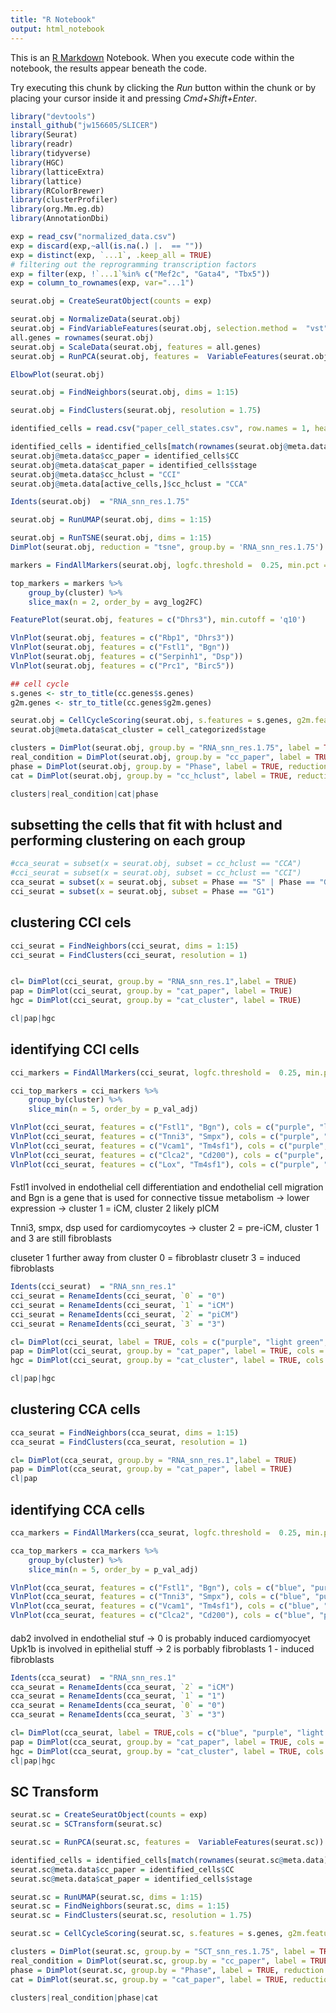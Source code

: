 ```yaml
---
title: "R Notebook"
output: html_notebook
---
```


This is an [R Markdown](http://rmarkdown.rstudio.com) Notebook. When you execute code within the notebook, the results appear beneath the code. 

Try executing this chunk by clicking the *Run* button within the chunk or by placing your cursor inside it and pressing *Cmd+Shift+Enter*. 

```r
library("devtools")
install_github("jw156605/SLICER")
library(Seurat)
library(readr)
library(tidyverse)
library(HGC) 
library(latticeExtra)
library(lattice) 
library(RColorBrewer)
library(clusterProfiler)
library(org.Mm.eg.db)
library(AnnotationDbi)
```


```r
exp = read_csv("normalized_data.csv")
exp = discard(exp,~all(is.na(.) |.  == ""))
exp = distinct(exp, `...1`, .keep_all = TRUE)
# filtering out the reprogramming transcription factors 
exp = filter(exp, !`...1`%in% c("Mef2c", "Gata4", "Tbx5"))
exp = column_to_rownames(exp, var="...1")

```
```r

seurat.obj = CreateSeuratObject(counts = exp)
```
```r
seurat.obj = NormalizeData(seurat.obj)
seurat.obj = FindVariableFeatures(seurat.obj, selection.method =  "vst", nfeatures = 10000)
all.genes = rownames(seurat.obj)
seurat.obj = ScaleData(seurat.obj, features = all.genes)
seurat.obj = RunPCA(seurat.obj, features =  VariableFeatures(seurat.obj))

```
```r
ElbowPlot(seurat.obj)
```

```r
seurat.obj = FindNeighbors(seurat.obj, dims = 1:15)
```

```r
seurat.obj = FindClusters(seurat.obj, resolution = 1.75)
```
```r
identified_cells = read.csv("paper_cell_states.csv", row.names = 1, header=TRUE)
```
```r
identified_cells = identified_cells[match(rownames(seurat.obj@meta.data), rownames(identified_cells)),]
seurat.obj@meta.data$cc_paper = identified_cells$CC
seurat.obj@meta.data$cat_paper = identified_cells$stage
seurat.obj@meta.data$cc_hclust = "CCI"
seurat.obj@meta.data[active_cells,]$cc_hclust = "CCA"

```


```r
Idents(seurat.obj)  = "RNA_snn_res.1.75"
```

```r
seurat.obj = RunUMAP(seurat.obj, dims = 1:15)
```
```r
seurat.obj = RunTSNE(seurat.obj, dims = 1:15)
DimPlot(seurat.obj, reduction = "tsne", group.by = 'RNA_snn_res.1.75')
``` 

```r
markers = FindAllMarkers(seurat.obj, logfc.threshold =  0.25, min.pct = 0.1, only.pos = FALSE, test.use = 'MAST')
```
```r
top_markers = markers %>%
    group_by(cluster) %>%
    slice_max(n = 2, order_by = avg_log2FC)
```

```r
FeaturePlot(seurat.obj, features = c("Dhrs3"), min.cutoff = 'q10')
```
```r
VlnPlot(seurat.obj, features = c("Rbp1", "Dhrs3"))
VlnPlot(seurat.obj, features = c("Fstl1", "Bgn"))
VlnPlot(seurat.obj, features = c("Serpinh1", "Dsp"))
VlnPlot(seurat.obj, features = c("Prc1", "Birc5"))
```
```r
## cell cycle 
s.genes <- str_to_title(cc.genes$s.genes)
g2m.genes <- str_to_title(cc.genes$g2m.genes)

seurat.obj = CellCycleScoring(seurat.obj, s.features = s.genes, g2m.features = g2m.genes)
seurat.obj@meta.data$cat_cluster = cell_categorized$stage

```


```r
clusters = DimPlot(seurat.obj, group.by = "RNA_snn_res.1.75", label = TRUE, reduction = "umap")
real_condition = DimPlot(seurat.obj, group.by = "cc_paper", label = TRUE, reduction = "umap") 
phase = DimPlot(seurat.obj, group.by = "Phase", label = TRUE, reduction = "umap") 
cat = DimPlot(seurat.obj, group.by = "cc_hclust", label = TRUE, reduction = "umap")

clusters|real_condition|cat|phase


```



## subsetting the cells that fit with hclust and performing clustering on each group 

```r
#cca_seurat = subset(x = seurat.obj, subset = cc_hclust == "CCA")
#cci_seurat = subset(x = seurat.obj, subset = cc_hclust == "CCI")
cca_seurat = subset(x = seurat.obj, subset = Phase == "S" | Phase == "G2M")
cci_seurat = subset(x = seurat.obj, subset = Phase == "G1")
```

## clustering CCI cels 

```r
cci_seurat = FindNeighbors(cci_seurat, dims = 1:15)
cci_seurat = FindClusters(cci_seurat, resolution = 1)
```
```r
```

```r
cl= DimPlot(cci_seurat, group.by = "RNA_snn_res.1",label = TRUE)
pap = DimPlot(cci_seurat, group.by = "cat_paper", label = TRUE)
hgc = DimPlot(cci_seurat, group.by = "cat_cluster", label = TRUE)

cl|pap|hgc
```
## identifying CCI cells 

```r
cci_markers = FindAllMarkers(cci_seurat, logfc.threshold =  0.25, min.pct = 0.1, only.pos = FALSE, test.use = 'MAST')
```
```r
cci_top_markers = cci_markers %>%
    group_by(cluster) %>%
    slice_min(n = 5, order_by = p_val_adj)
```

```r
VlnPlot(cci_seurat, features = c("Fstl1", "Bgn"), cols = c("purple", "light green", "red", "blue"))
VlnPlot(cci_seurat, features = c("Tnni3", "Smpx"), cols = c("purple", "light green", "red", "blue"))
VlnPlot(cci_seurat, features = c("Vcam1", "Tm4sf1"), cols = c("purple", "light green", "red", "blue"))
VlnPlot(cci_seurat, features = c("Clca2", "Cd200"), cols = c("purple", "light green", "red", "blue"))
VlnPlot(cci_seurat, features = c("Lox", "Tm4sf1"), cols = c("purple", "light green", "red", "blue"))

```
#### 

Fstl1 involved in endothelial cell differentiation and endothelial cell migration and Bgn is a gene that is used for connective tissue metabolism -> lower expression -> cluster 1 = iCM, cluster 2 likely pICM

Tnni3, smpx, dsp used for cardiomycoytes -> cluster 2 = pre-iCM, cluster 1 and 3 are still fibroblasts 

cluseter 1 further away from cluster 0 = fibroblastr
clusetr 3 = induced fibroblasts

```r
Idents(cci_seurat)  = "RNA_snn_res.1"
cci_seurat = RenameIdents(cci_seurat, `0` = "0")
cci_seurat = RenameIdents(cci_seurat, `1` = "iCM")
cci_seurat = RenameIdents(cci_seurat, `2` = "piCM")
cci_seurat = RenameIdents(cci_seurat, `3` = "3")

```

```r
cl= DimPlot(cci_seurat, label = TRUE, cols = c("purple", "light green", "red", "blue"))
pap = DimPlot(cci_seurat, group.by = "cat_paper", label = TRUE, cols = c("blue", "red", "purple", "light green"))
hgc = DimPlot(cci_seurat, group.by = "cat_cluster", label = TRUE, cols = c("blue", "red", "purple", "light green"))

cl|pap|hgc
```
## clustering CCA cells


```r
cca_seurat = FindNeighbors(cca_seurat, dims = 1:15)
cca_seurat = FindClusters(cca_seurat, resolution = 1)
```

```r
cl= DimPlot(cca_seurat, group.by = "RNA_snn_res.1",label = TRUE)
pap = DimPlot(cca_seurat, group.by = "cat_paper", label = TRUE)
cl|pap
```
## identifying CCA cells 

```r
cca_markers = FindAllMarkers(cca_seurat, logfc.threshold =  0.25, min.pct = 0.1, only.pos = FALSE, test.use = 'MAST')
```
```r
cca_top_markers = cca_markers %>%
    group_by(cluster) %>%
    slice_min(n = 5, order_by = p_val_adj)
```

```r

VlnPlot(cca_seurat, features = c("Fstl1", "Bgn"), cols = c("blue", "purple", "light green", "red"))
VlnPlot(cca_seurat, features = c("Tnni3", "Smpx"), cols = c("blue", "purple", "light green", "red"))
VlnPlot(cca_seurat, features = c("Vcam1", "Tm4sf1"), cols = c("blue", "purple", "light green", "red"))
VlnPlot(cca_seurat, features = c("Clca2", "Cd200"), cols = c("blue", "purple", "light green", "red"))


```
#### 

dab2 involved in endothelial stuf -> 0 is probably induced cardiomyocyet
Upk1b is involved in epithelial stuff -> 2 is porbably fibroblasts 
1 - induced fibroblasts

```r
Idents(cca_seurat)  = "RNA_snn_res.1"
cca_seurat = RenameIdents(cca_seurat, `2` = "iCM")
cca_seurat = RenameIdents(cca_seurat, `1` = "1")
cca_seurat = RenameIdents(cca_seurat, `0` = "0")
cca_seurat = RenameIdents(cca_seurat, `3` = "3")

```

```r
cl= DimPlot(cca_seurat, label = TRUE,cols = c("blue", "purple", "light green", "red"))
pap = DimPlot(cca_seurat, group.by = "cat_paper", label = TRUE, cols = c("blue", "red", "purple", "light green"))
hgc = DimPlot(cca_seurat, group.by = "cat_cluster", label = TRUE, cols = c("blue", "red", "purple", "light green"))
cl|pap|hgc

```

## SC Transform       
```r
seurat.sc = CreateSeuratObject(counts = exp)
seurat.sc = SCTransform(seurat.sc)
```
```r
seurat.sc = RunPCA(seurat.sc, features =  VariableFeatures(seurat.sc))
```

```r
identified_cells = identified_cells[match(rownames(seurat.sc@meta.data), rownames(identified_cells)),]
seurat.sc@meta.data$cc_paper = identified_cells$CC
seurat.sc@meta.data$cat_paper = identified_cells$stage

seurat.sc = RunUMAP(seurat.sc, dims = 1:15)
seurat.sc = FindNeighbors(seurat.sc, dims = 1:15)
seurat.sc = FindClusters(seurat.sc, resolution = 1.75)
```

```r
seurat.sc = CellCycleScoring(seurat.sc, s.features = s.genes, g2m.features = g2m.genes)
```

```r
clusters = DimPlot(seurat.sc, group.by = "SCT_snn_res.1.75", label = TRUE, reduction = "umap")
real_condition = DimPlot(seurat.sc, group.by = "cc_paper", label = TRUE, reduction = "umap") 
phase = DimPlot(seurat.sc, group.by = "Phase", label = TRUE, reduction = "umap") 
cat = DimPlot(seurat.sc, group.by = "cat_paper", label = TRUE, reduction = "umap") 

clusters|real_condition|phase|cat

```

